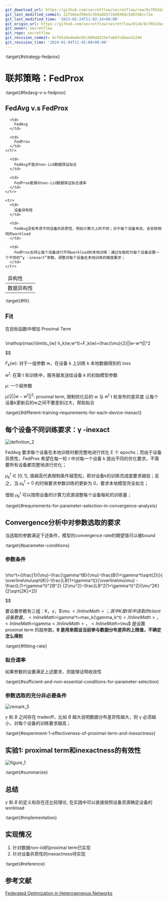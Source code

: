 ```yaml
---
git_download_url: https://github.com/secretflow/secretflow/raw/8cf652dadee6c02cb09a0225efa6d7c6bae31246/docs/developer/algorithm/federated_learning/fed_prox.md
git_last_modified_commit: 21f58ee299e5c359adb57169039dc5d8fd0ccf2e
git_last_modified_time: '2023-05-24T11:02:14+08:00'
git_origin_url: https://github.com/secretflow/secretflow/blob/8cf652dadee6c02cb09a0225efa6d7c6bae31246/docs/developer/algorithm/federated_learning/fed_prox.md
git_owner: secretflow
git_repo: secretflow
git_revision_commit: 8cf652dadee6c02cb09a0225efa6d7c6bae31246
git_revision_time: '2024-01-04T11:45:08+08:00'
---
```


:target{#strategy-fedprox}

# 联邦策略：FedProx

:target{#fedavg-v-s-fedprox}

## FedAvg v.s FedProx

<table>
  <thead>
    <tr>
      <td>
        异构性
      </td>

      <td>
        FedAvg
      </td>

      <td>
        FedProx
      </td>
    </tr>
  </thead>

  <tbody>
    <tr>
      <td>
        数据异构性
      </td>

      <td>
        FedAvg不能对non-iid数据保证拟合
      </td>

      <td>
        FedProx能够对non-iid数据保证拟合速率
      </td>
    </tr>

    <tr>
      <td>
        设备异构性
      </td>

      <td>
        FedAvg没有考虑不同设备的异质性，例如计算力上的不同；对于每个设备来说，会安排相同的workload
      </td>

      <td>
        FedProx支持让每个设备进行不同workload的本地训练：通过在每轮为每个设备设置一个不同的“γ -inexact”参数，调整对每个设备在本地训练的精度要求；
      </td>
    </tr>
  </tbody>
</table>

:target{#fit}

## Fit

在目标函数中增加 Proximal Term

<Math>
  $$

  \mathop{max}\limits_{w} h_k(w;w^t)=F_k(w)+\frac{\mu}{2}||w-w^t||^2

  $$
</Math>

<InlineMath>$F_k(w)$</InlineMath>: 对于一组参数 w，在设备 k 上训练 k 本地数据得到的 loss

<InlineMath>$w^t$</InlineMath>: 在第 t 轮训练中，服务器发送给设备 k 的初始模型参数

<InlineMath>$\mu$</InlineMath>: 一个超参数

<InlineMath>$\mu/2||w - w^t||^2$</InlineMath>: proximal term, 限制优化后的 w 与 <InlineMath>$w^t$</InlineMath> t 轮发布的差异度 让每个设备k更新后的w之间不要差别过大，帮助拟合

:target{#different-training-requirements-for-each-device-inexact}

## 每个设备不同训练要求：γ -inexact

![definition\_2](../../../_assets/fedprox_definition_2.jpg)

FedAvg 要求每个设备在本地训练时都完整地进行优化 E 个 epochs；而由于设备异质性，FedProx 希望在每一轮 t 中对每一个设备 k 提出不同的优化要求，不需要所有设备都完整地进行优化；

<InlineMath>$\mu_k^t \in [0,1]$</InlineMath>, 值越高代表限制条件越宽松，即对设备k的训练完成度要求越低；反之，当 <InlineMath>$\mu_k^t = 0$</InlineMath> 的时候要求参数训练的更新为 0，要求本地模型完全拟合；

借助 <InlineMath>$\mu_k^t$</InlineMath> 可以按照设备的计算力资源调整每个设备每轮的训练量；

:target{#requirements-for-parameter-selection-in-convergence-analysis}

## Convergence分析中对参数选取的要求

当选取的参数满足下述条件，模型的convergence rate的期望值可以被bound

:target{#parameter-conditions}

### 参数条件

<Math>
  $$

  \rho^t=(\frac{1}{\mu}-\frac{\gamma^tB}{\mu}-\frac{B(1+\gamma^t\sqrt(2))}{ \overline\mu\sqrt(K)}-\frac{LB(1+\gamma^t)}{\overline\mu\mu} - \frac{L(1+\gamma^t)^2B^2} {2\mu^2}-\frac{LB^2(1+\gamma^t)^2}{\mu^2K}(2\sqrt{2K}+2))

  $$
</Math>

要设置参数有三组：K，<InlineMath>$\gamma$</InlineMath>，<InlineMath>$\mu $</InlineMath>；其中 K 是 t 轮中选取的 client 设备数量，<InlineMath>$\gamma^t=max_k(\gamma_k^t)$</InlineMath>，<InlineMath>$\gamma$</InlineMath>，<InlineMath>$\mu$</InlineMath> 是设置 proximal term 的超参数。<strong>B 是用来假设当前参与数据分布差异的上限值，不确定怎么得到</strong>

:target{#fitting-rate}

### 拟合速率

如果参数的设置满足上述要求，则能够证明收敛性

:target{#sufficient-and-non-essential-conditions-for-parameter-selection}

### 参数选取的充分非必要条件

![remark\_5](../../../_assets/fedprox_remark_5.jpg)

<InlineMath>$\gamma$</InlineMath> 和 <InlineMath>$B$</InlineMath> 之间存在 tradeoff，比如 <InlineMath>$B$</InlineMath> 越大说明数据分布差异性越大，则 <InlineMath>$\gamma$</InlineMath> 必须越小，对每个设备的训练要求越高；

:target{#experiment-1-effectiveness-of-proximal-term-and-inexactness}

## 实验1: proximal term和inexactness的有效性

![figure\_1](../../../_assets/fedprox_figure_1.jpg)

:target{#summarize}

## 总结

<InlineMath>$\gamma$</InlineMath> 和 <InlineMath>$B$</InlineMath> 的定义和存在还比较理论, 在实践中可以直接按照设备资源确定设备的 workload

:target{#implementation}

## 实现情况

1. 针对数据non-iid的proximal term已实现
2. 针对设备异质性的inexactness待实现

:target{#reference}

## 参考文献

[Federated Optimization in Heterogeneous Networks](https://arxiv.org/pdf/1812.06127.pdf)
